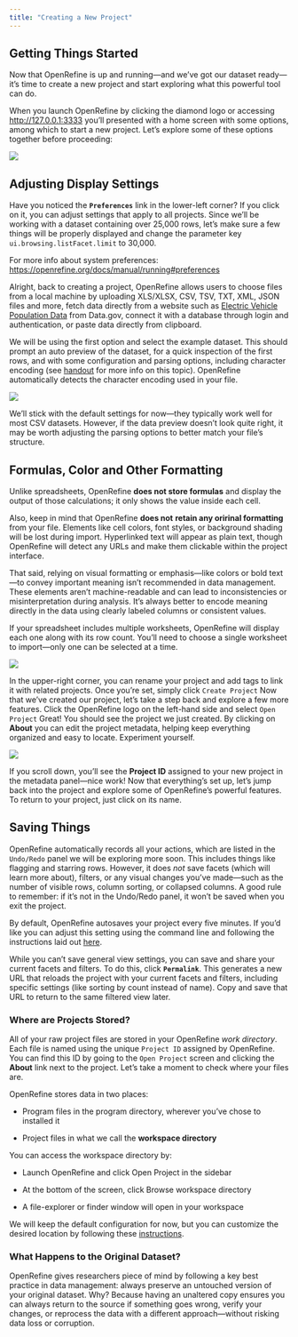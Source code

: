 ```yaml
---
title: "Creating a New Project"
---
```


## Getting Things Started

Now that OpenRefine is up and running—and we’ve got our dataset ready—it’s time to create a new project and start exploring what this powerful tool can do.

When you launch OpenRefine by clicking the diamond logo or accessing [http://127.0.0.1:3333](http://127.0.0.1:3333/) you'll presented with a home screen with some options, among which to start a new project. Let's explore some of these options together before proceeding:

![](images/create-project.png)

::: {.callout-important collapse="true" icon="true"}
## Adjusting Display Settings

Have you noticed the **`Preferences`** link in the lower-left corner? If you click on it, you can adjust settings that apply to all projects. Since we’ll be working with a dataset containing over 25,000 rows, let’s make sure a few things will be properly displayed and change the parameter key `ui.browsing.listFacet.limit` to 30,000.

For more info about system preferences: <https://openrefine.org/docs/manual/running#preferences>
:::

Alright, back to creating a project, OpenRefine allows users to choose files from a local machine by uploading XLS/XLSX, CSV, TSV, TXT, XML, JSON files and more, fetch data directly from a website such as [Electric Vehicle Population Data](https://catalog.data.gov/dataset/electric-vehicle-population-data) from Data.gov, connect it with a database through login and authentication, or paste data directly from clipboard.

We will be using the first option and select the example dataset. This should prompt an auto preview of the dataset, for a quick inspection of the first rows, and with some configuration and parsing options, including character encoding (see [handout](https://perma.cc/Q42N-M5YK) for more info on this topic). OpenRefine automatically detects the character encoding used in your file.

![](images/preview-project-02.png)

We’ll stick with the default settings for now—they typically work well for most CSV datasets. However, if the data preview doesn’t look quite right, it may be worth adjusting the parsing options to better match your file’s structure.

::: {.callout-important collapse="true" icon="true"}
## Formulas, Color and Other Formatting

Unlike spreadsheets, OpenRefine **does not store formulas** and display the output of those calculations; it only shows the value inside each cell.

Also, keep in mind that OpenRefine **does not** **retain any oririnal formatting** from your file. Elements like cell colors, font styles, or background shading will be lost during import. Hyperlinked text will appear as plain text, though OpenRefine will detect any URLs and make them clickable within the project interface.

That said, relying on visual formatting or emphasis—like colors or bold text—to convey important meaning isn’t recommended in data management. These elements aren't machine-readable and can lead to inconsistencies or misinterpretation during analysis. It's always better to encode meaning directly in the data using clearly labeled columns or consistent values.
:::

If your spreadsheet includes multiple worksheets, OpenRefine will display each one along with its row count. You’ll need to choose a single worksheet to import—only one can be selected at a time.

![](images/example-multiple-sheets.png)

In the upper-right corner, you can rename your project and add tags to link it with related projects. Once you're set, simply click `Create Project` Now that we've created our project, let's take a step back and explore a few more features. Click the OpenRefine logo on the left-hand side and select `Open Project` Great! You should see the project we just created. By clicking on **About** you can edit the project metadata, helping keep everything organized and easy to locate. Experiment yourself.

![](images/project-details-01.png)

If you scroll down, you'll see the **Project ID** assigned to your new project in the metadata panel—nice work! Now that everything’s set up, let’s jump back into the project and explore some of OpenRefine’s powerful features. To return to your project, just click on its name.

## Saving Things

OpenRefine automatically records all your actions, which are listed in the `Undo/Redo` panel we will be exploring more soon. This includes things like flagging and starring rows. However, it does *not* save facets (which will learn more about), filters, or any visual changes you’ve made—such as the number of visible rows, column sorting, or collapsed columns. A good rule to remember: if it’s not in the Undo/Redo panel, it won’t be saved when you exit the project.

By default, OpenRefine autosaves your project every five minutes. If you'd like you can adjust this setting using the command line and following the instructions laid out [here](https://openrefine.org/docs/manual/running#jvm-preferences).

While you can't save general view settings, you can save and share your current facets and filters. To do this, click **`Permalink`**. This generates a new URL that reloads the project with your current facets and filters, including specific settings (like sorting by count instead of name). Copy and save that URL to return to the same filtered view later.

### Where are Projects Stored?

All of your raw project files are stored in your OpenRefine *work directory*. Each file is named using the unique `Project ID` assigned by OpenRefine. You can find this ID by going to the `Open Project` screen and clicking the **About** link next to the project. Let's take a moment to check where your files are.

OpenRefine stores data in two places:

-   Program files in the program directory, wherever you’ve chose to installed it

-   Project files in what we call the **workspace directory**

You can access the workspace directory by:

-   Launch OpenRefine and click Open Project in the sidebar

-   At the bottom of the screen, click Browse workspace directory

-   A file-explorer or finder window will open in your workspace

We will keep the default configuration for now, but you can customize the desired location by following these [instructions](https://openrefine.org/docs/manual/installing#set-where-data-is-stored).

### What Happens to the Original Dataset?

OpenRefine gives researchers piece of mind by following a key best practice in data management: always preserve an untouched version of your original dataset. Why? Because having an unaltered copy ensures you can always return to the source if something goes wrong, verify your changes, or reprocess the data with a different approach—without risking data loss or corruption.
